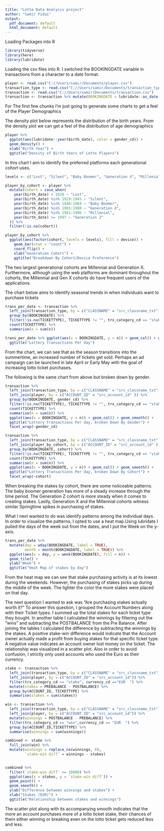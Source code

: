 ```yaml
---
title: "Lotto Data Analysis project"
author: "Samir Fidai"
output:
  pdf_document: default
  html_document: default
---
```

Loading Packages into R

```r
library(tidyverse)
library(here)
library(lubridate)
```

Loading the csv files into R. I switched the BOOKINGDATE variable in transactions from a character to a date format.

```r
player <- read.csv("C://Users/samir/Documents/player.csv")
transaction_type <- read.csv("C://Users/samir/Documents/transaction_type.csv")
transaction <- read.csv("C://Users/samir/Documents/transaction.csv")
transaction <- transaction %>% mutate(BOOKINGDATE = lubridate::as_date(BOOKINGDATE))
```


For The first few chunks I'm just going to generate some charts to get a feel of the Player Demographics


The density plot below represents the distribution of the birth years. From the density plot we can get a feel of the distribution of age demographics
```r
player %>%
  ggplot(aes(lubridate::year(birth_date), color = gender_cd)) +
  geom_density() +
  xlab("Birth Year") +
  ggtitle("Density of Birth Years of Lotto Players")
```


In this chart I aim to identify the preferred platforms each generational cohort uses. 
```r
levels <- c("Lost", "Silent", "Baby Boomer", "Generation X", "Millenial", "Generation Z")

player_by_cohort <- player %>%
  mutate(cohort = case_when(
    year(birth_date) < 1928 ~ "Lost",
    year(birth_date) %in% 1929:1945 ~ "Silent",
    year(birth_date) %in% 1946:1964 ~ "Baby Boomer",
    year(birth_date) %in% 1965:1980 ~ "Generation X",
    year(birth_date) %in% 1981:1996 ~ "Millenial",
    year(birth_date) >= 1997 ~ "Generation Z"
  )) %>%
  filter(!is.na(cohort))

player_by_cohort %>% 
  ggplot(aes(factor(cohort, levels = levels), fill = device)) +
    geom_bar(stat = "count") +
    coord_flip() +
    xlab("Generation Cohort") +
    ggtitle("Breakdown By Cohort/Device Preference")


```
The two largest generational cohorts are Millennial and Generation X. Furthermore, although using the web platforms are dominant throughout the cohorts, the Millennial and Gen X cohorts do have frequent users of the applications. 






The chart below aims to identify seasonal trends in when individuals want to purchase tickets
```r
trans_per_date <- transaction %>% 
  left_join(transaction_type, by = c("CLASSNAME" = "src_classname_txt")) %>%
  group_by(BOOKINGDATE) %>%
  filter(!is.na(TICKETTYPE), TICKETTYPE != "", trx_category_cd == "stake") %>%
  count(TICKETTYPE) %>%
  summarise(n = sum(n))

trans_per_date %>% ggplot(aes(x = BOOKINGDATE, y = n)) + geom_col() + geom_smooth() +
  ggtitle("Lottery Transactions Per day")

```
From the chart, we can see that as the season transitions into the summertime, an increased number of tickets get sold. Perhaps an ad campaign can be launched in late April or Early May with the goal of increasing lotto ticket purchases. 


The following is the same chart from above but broken down by gender.
```r
transaction %>% 
  left_join(transaction_type, by = c("CLASSNAME" = "src_classname_txt")) %>%
  left_join(player, by = c("ACCOUNT_ID" = "src_account_id" )) %>%
  group_by(BOOKINGDATE, gender_cd) %>%
  filter(!is.na(TICKETTYPE), TICKETTYPE != "", trx_category_cd == "stake") %>%
  count(TICKETTYPE) %>%
  summarise(n = sum(n)) %>%
  ggplot(aes(x = BOOKINGDATE, y = n)) + geom_col() + geom_smooth() +
  ggtitle("Lottery Transactions Per day, broken Down By Gender") +
  facet_wrap(~gender_cd)
```

```r
transaction %>% 
  left_join(transaction_type, by = c("CLASSNAME" = "src_classname_txt")) %>%
  left_join(player_by_cohort, by = c("ACCOUNT_ID" = "src_account_id" )) %>%
  group_by(BOOKINGDATE, cohort) %>%
  filter(!is.na(TICKETTYPE), TICKETTYPE != "", trx_category_cd == "stake", !is.na(cohort)) %>%
  count(TICKETTYPE) %>%
  summarise(n = sum(n)) %>%
  ggplot(aes(x = BOOKINGDATE, y = n)) + geom_col() + geom_smooth() +
  ggtitle("Lottery Transactions Per day, broken Down By Cohort") +
  facet_wrap(~cohort)
```
When breaking the stakes by cohort, there are some noticeable patterns. The baby boomer generation has more of a steady increase through the time period. The Generation Z cohort is more steady when it comes to creating stakes. Lastly, Generation X and the Millennial cohorts witness similar Springtime spikes in purchasing of stakes. 




What I next wanted to do was identify patterns among the individual days. In order to visualize the patterns, I opted to use a heat map.Using lubridate I pulled the days of the week out from the dates, and I put the Week on the y-axis.  
```r
trans_per_date %>%
  mutate(day = wday(BOOKINGDATE, label = TRUE),
         month = month(BOOKINGDATE, label = TRUE)) %>%
  ggplot(aes(x = day, y = week(BOOKINGDATE), fill = n)) +
  geom_tile() +
  ylab("Week") +
  ggtitle("Heat Map of stakes by day")
```
From the heat map we can see that stake purchasing activity is at its lowest during the weekends. However, the purchasing of stakes picks up during the middle of the week. The lighter the color the more stakes were placed on that day. 



The next question I wanted to ask was "Are purchasing stakes actually worth it?" To answer this question, I grouped the Account Numbers along with their Ticket types. I summed up the total stakes for each ticket type they bought. In another table I calculated the winnings by filtering out the "wins" and subtracting the POSTBALANCE from the Pre Balance. After joining the tables I calculated the difference by subtracting the winnings by the stakes. A positive stake-win difference would indicate that the Account owner actually made a profit from buying stakes for that specific ticket type. A negative value indicates an account owner lost money on the ticket. The relationship was visualized in a scatter plot. Also in order to avoid confusion, I strictly only used accounts who used the Euro as their currency.  

```r
stake <- transaction %>%
  left_join(transaction_type, by = c("CLASSNAME" = "src_classname_txt")) %>%
  left_join(player, by = c("ACCOUNT_ID" = "src_account_id")) %>%
  filter(trx_category_cd == "stake", currency_cd =="EUR  ") %>%
  mutate(stakes = PREBALANCE - POSTBALANCE) %>%
  group_by(ACCOUNT_ID, TICKETTYPE) %>%
  summarise(stakes = sum(stakes))

win <- transaction %>%
  left_join(transaction_type, by = c("CLASSNAME" = "src_classname_txt")) %>%
  left_join(player, by = c("ACCOUNT_ID" = "src_account_id")) %>%
  mutate(winnings = POSTBALANCE - PREBALANCE) %>%
  filter(trx_category_cd == "win",currency_cd == "EUR  ") %>%
  group_by(ACCOUNT_ID,TICKETTYPE) %>% 
  summarise(winnings = sum(winnings))

combined <- stake %>%
  full_join(win) %>%
  mutate(winnings = replace_na(winnings, 0),
         `stake-win diff` = winnings - stakes)
  

combined %>% 
  filter(`stake-win diff` <= 10000) %>%
  ggplot(aes(x = stakes, y = `stake-win diff`)) +
  geom_point() +
  geom_smooth() +
  ylab("Difference between winnings and stakes") +
  xlab("Stakes (EUR)") +
  ggtitle("Relationship between stakes and winnings")
```
The scatter plot along with its accompanying smooth indicates that the more an account purchases more of a lotto ticket stake, their chances of them either winning or breaking even on the lotto ticket gets reduced less and less. 


